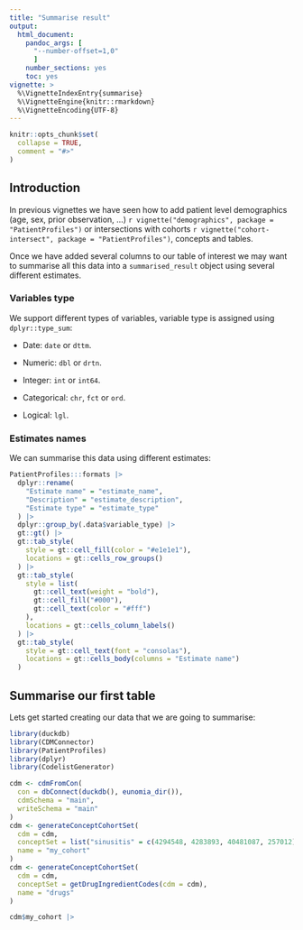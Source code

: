 ```yaml
---
title: "Summarise result"
output: 
  html_document:
    pandoc_args: [
      "--number-offset=1,0"
      ]
    number_sections: yes
    toc: yes
vignette: >
  %\VignetteIndexEntry{summarise}
  %\VignetteEngine{knitr::rmarkdown}
  %\VignetteEncoding{UTF-8}
---
```


```r
knitr::opts_chunk$set(
  collapse = TRUE,
  comment = "#>"
)
```

## Introduction

In previous vignettes we have seen how to add patient level demographics (age, sex, prior observation, ...) `r vignette("demographics", package = "PatientProfiles")` or intersections with cohorts `r vignette("cohort-intersect", package = "PatientProfiles")`, concepts and tables. 

Once we have added several columns to our table of interest we may want to summarise all this data into a `summarised_result` object using several different estimates.

### Variables type

We support different types of variables, variable type is assigned using `dplyr::type_sum`:

- Date: `date` or `dttm`.

- Numeric: `dbl` or `drtn`.

- Integer: `int` or `int64`.

- Categorical: `chr`, `fct` or `ord`.

- Logical: `lgl`.

### Estimates names

We can summarise this data using different estimates:

```r
PatientProfiles:::formats |> 
  dplyr::rename(
    "Estimate name" = "estimate_name", 
    "Description" = "estimate_description", 
    "Estimate type" = "estimate_type"
  ) |>
  dplyr::group_by(.data$variable_type) |> 
  gt::gt() |>
  gt::tab_style(
    style = gt::cell_fill(color = "#e1e1e1"),
    locations = gt::cells_row_groups()
  ) |>
  gt::tab_style(
    style = list(
      gt::cell_text(weight = "bold"), 
      gt::cell_fill("#000"), 
      gt::cell_text(color = "#fff")
    ),
    locations = gt::cells_column_labels()
  ) |>
  gt::tab_style(
    style = gt::cell_text(font = "consolas"), 
    locations = gt::cells_body(columns = "Estimate name")
  )
```

## Summarise our first table

Lets get started creating our data that we are going to summarise:

```r
library(duckdb)
library(CDMConnector)
library(PatientProfiles)
library(dplyr)
library(CodelistGenerator)

cdm <- cdmFromCon(
  con = dbConnect(duckdb(), eunomia_dir()), 
  cdmSchema = "main", 
  writeSchema = "main"
)
cdm <- generateConceptCohortSet(
  cdm = cdm, 
  conceptSet = list("sinusitis" = c(4294548, 4283893, 40481087, 257012)), 
  name = "my_cohort"
)
cdm <- generateConceptCohortSet(
  cdm = cdm, 
  conceptSet = getDrugIngredientCodes(cdm = cdm), 
  name = "drugs"
)

cdm$my_cohort |>


```

